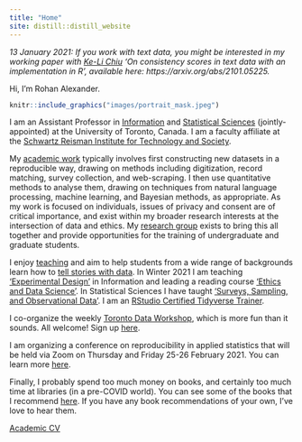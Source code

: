 ```yaml
---
title: "Home"
site: distill::distill_website
---
```


*13 January 2021: If you work with text data, you might be interested in my working paper with [Ke-Li Chiu](https://kelichiu.com) 'On consistency scores in text data with an implementation in R', available here: https://arxiv.org/abs/2101.05225.*

Hi, I'm Rohan Alexander.

```r
knitr::include_graphics("images/portrait_mask.jpeg") 
```

I am an Assistant Professor in [Information](https://ischool.utoronto.ca/profile/rohan-alexander/) and [Statistical Sciences](https://www.statistics.utoronto.ca/people/directories/all-faculty/rohan-alexander) (jointly-appointed) at the University of Toronto, Canada. I am a faculty affiliate at the [Schwartz Reisman Institute for Technology and Society](https://sr-institute.utoronto.ca/).

My [academic work](https://rohanalexander.com/academic.html) typically involves first constructing new datasets in a reproducible way, drawing on methods including digitization, record matching, survey collection, and web-scraping. I then use quantitative methods to analyse them, drawing on techniques from natural language processing, machine learning, and Bayesian methods, as appropriate. As my work is focused on individuals, issues of privacy and consent are of critical importance, and exist within my broader research interests at the intersection of data and ethics. My [research group](https://rohanalexander.com/lab.html) exists to bring this all together and provide opportunities for the training of undergraduate and graduate students.

I enjoy [teaching](https://rohanalexander.com/teaching.html) and aim to help students from a wide range of backgrounds learn how to [tell stories with data](https://www.tellingstorieswithdata.com/). In Winter 2021 I am teaching ['Experimental Design'](https://rohanalexander.com/inf2178.html) in Information and leading a reading course ['Ethics and Data Science'](https://rohanalexander.com/reading_course-ethics.html). In Statistical Sciences I have taught ['Surveys, Sampling, and Observational Data'](https://rohanalexander.com/sta304.html). I am an [RStudio Certified Tidyverse Trainer](https://education.rstudio.com/trainers).

I co-organize the weekly [Toronto Data Workshop](https://rohanalexander.com/toronto_data_workshop.html), which is more fun than it sounds. All welcome! Sign up [here](https://forms.gle/sXbEixoa1iJR4Q7A8).

I am organizing a conference on reproducibility in applied statistics that will be held via Zoom on Thursday and Friday 25-26 February 2021. You can learn more [here](https://rohanalexander.com/reproducibility.html). 

<!-- With [Lauren Kennedy](https://jazzystats.com/) at Monash University, I co-organize a weekly MRP Reading Group. Please [get in touch](mailto:rohan.alexander@utoronto.ca) if you'd like to attend. -->

<!-- Based on my academic research I run a political poll in Australia: [Petit Poll](https://petitpoll.com). This combines non-representative polling data that we gather ourselves with a hierarchical Bayesian model to cheaply deliver meaningful Australian political polling. -->

Finally, I probably spend too much money on books, and certainly too much time at libraries (in a pre-COVID world). You can see some of the books that I recommend [here](https://rohanalexander.com/bookshelf.html). If you have any book recommendations of your own, I've love to hear them.

[Academic CV](pdfs/cv-academic-Rohan_Alexander.pdf)  
<!-- [Professional CV](pdfs/cv-professional-RohanAlexander.pdf) -->
